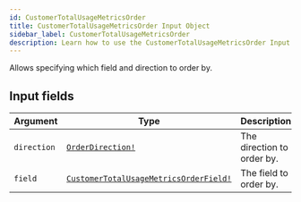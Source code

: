 ```yaml
---
id: CustomerTotalUsageMetricsOrder
title: CustomerTotalUsageMetricsOrder Input Object
sidebar_label: CustomerTotalUsageMetricsOrder
description: Learn how to use the CustomerTotalUsageMetricsOrder Input Object for Prismatic's API.
---
```


Allows specifying which field and direction to order by.

## Input fields

| Argument    | Type                                                                                              | Description                |
| ----------- | ------------------------------------------------------------------------------------------------- | -------------------------- |
| `direction` | [`OrderDirection!`](api/schema/enum/OrderDirection.mdx)                                           | The direction to order by. |
| `field`     | [`CustomerTotalUsageMetricsOrderField!`](api/schema/enum/CustomerTotalUsageMetricsOrderField.mdx) | The field to order by.     |
